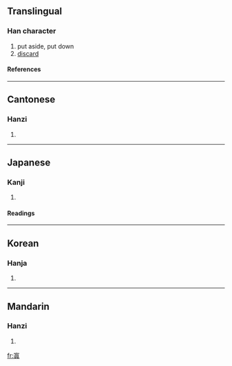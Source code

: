 {{see|置}}

==Translingual==
===Han character===
{{Han char|rn=40|rad=宀|as=10|sn=13|four=3080<sub>1</sub>|canj=十十月金 (JJBC)}}
# put aside, put down
# [[discard]]
====References====
{{Han ref|kx=0289.270|dkj=07257|dj=0573.180|hdz=20945.090|uh=5BD8|ud=23512|bh=DD49|bd=56649}}

----
==Cantonese==
===Hanzi===
{{yue-hanzi|jyut=zi3|y=ji3}}
# {{defn|Cantonese}}

----
==Japanese==
===Kanji===
{{ja-kanji|grade=|rs=宀10}}
# {{defn|Japanese}} 
====Readings====
{{ja-readings|on=[[し]] (shi)|kun=[[おく]] (oku), [[いれる]] (ireru), [[とめる]] (tomeru), [[すこる]] (sukoru)}}

----
==Korean==
===Hanja===
{{ko-hanja|hangeul=치|rv=chi|mr=ch'i}}
# {{defn|Korean}}

----
==Mandarin==
===Hanzi===
{{cmn-hanzi|pin=[[nìng]] ([[ning4]]), [[zhì]] ([[zhi4]])|wg=ning<sup>4</sup>, chih<sup>4</sup>}}
# {{defn|Mandarin}}

[[fr:寘]]
